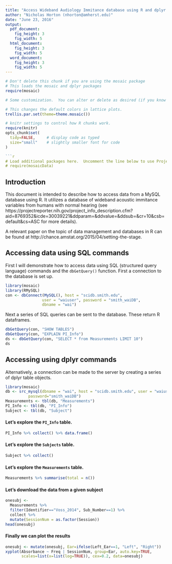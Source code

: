 ```yaml
---
title: "Access Wideband Audiology Immitance database using R and dplyr (Voss PI)"
author: "Nicholas Horton (nhorton@amherst.edu)"
date: "June 23, 2016"
output: 
  pdf_document:
    fig_height: 3
    fig_width: 5
  html_document:
    fig_height: 3
    fig_width: 5
  word_document:
    fig_height: 3
    fig_width: 5
---
```



```r
# Don't delete this chunk if you are using the mosaic package
# This loads the mosaic and dplyr packages
require(mosaic)
```

```r
# Some customization.  You can alter or delete as desired (if you know what you are doing).

# This changes the default colors in lattice plots.
trellis.par.set(theme=theme.mosaic())  

# knitr settings to control how R chunks work.
require(knitr)
opts_chunk$set(
  tidy=FALSE,     # display code as typed
  size="small"    # slightly smaller font for code
)

```r
# Load additional packages here.  Uncomment the line below to use Project MOSAIC data sets.
# require(mosaicData)   
```

## Introduction

This document is intended to describe how to access data from a MySQL database using R.  It utilizes a database of wideband acoustic immitance variables from humans with normal hearing (see https://projectreporter.nih.gov/project_info_description.cfm?aid=8769352&icde=30039221&ddparam=&ddvalue=&ddsub=&cr=10&csb=default&cs=ASC for more details).

A relevant paper on the topic of data management and databases in R can be found at http://chance.amstat.org/2015/04/setting-the-stage.


## Accessing data using SQL commands

First I will demonstrate how to access data using SQL (structured query language) commands and the `dbGetQuery()` function.  First a connection to the database is set up.

```r
library(mosaic)
library(RMySQL)
con <- dbConnect(MySQL(), host = "scidb.smith.edu",
                user = "waiuser", password = "smith_waiDB", 
                dbname = "wai")
```

Next a series of SQL queries can be sent to the database.  These return R dataframes.

```r
dbGetQuery(con, "SHOW TABLES")
dbGetQuery(con, "EXPLAIN PI_Info")
ds <- dbGetQuery(con, "SELECT * from Measurements LIMIT 10")
ds
```

## Accessing using dplyr commands

Alternatively, a connection can be made to the server by creating a series of dplyr table objects.  
```r
library(mosaic)      
db <- src_mysql(dbname = "wai", host = "scidb.smith.edu", user = "waiuser", 
          password="smith_waiDB")
Measurements <- tbl(db, "Measurements")
PI_Info <- tbl(db, "PI_Info")
Subject <- tbl(db, "Subject")
```

#### Let's explore the `PI_Info` table.
```r
PI_Info %>% collect() %>% data.frame()
```

#### Let's explore the `Subjects` table.
```r
Subject %>% collect()
```

#### Let's explore the `Measurements` table.
```r
Measurements %>% summarise(total = n())
```

#### Let's download the data from a given subject
```r
onesubj <- 
  Measurements %>% 
  filter(Identifier=="Voss_2014", Sub_Number==1) %>%
  collect %>%
  mutate(SessionNum = as.factor(Session))
head(onesubj)
```

#### Finally we can plot the results
```r
onesubj <- mutate(onesubj, Ear=ifelse(Left_Ear==1, "Left", "Right"))
xyplot(Absorbance ~ Freq | SessionNum, group=Ear, auto.key=TRUE,
       scales=list(x=list(log=TRUE)), cex=0.2, data=onesubj)
```
